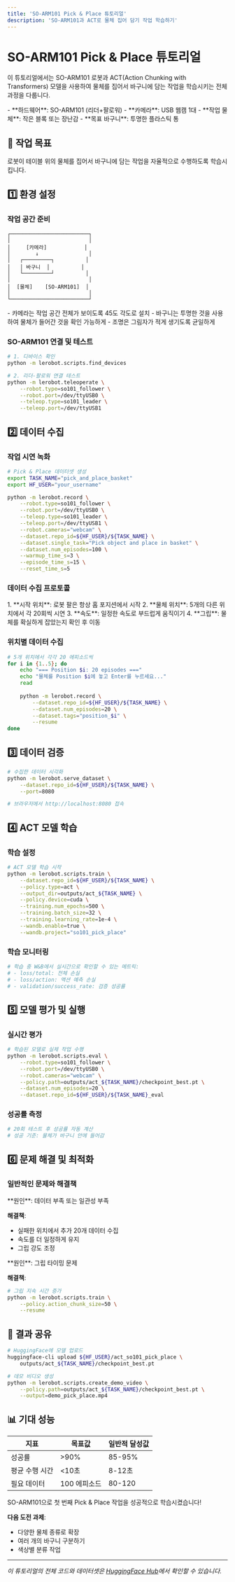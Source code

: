 ```yaml
---
title: 'SO-ARM101 Pick & Place 튜토리얼'
description: 'SO-ARM101과 ACT로 물체 집어 담기 작업 학습하기'
---
```



# SO-ARM101 Pick & Place 튜토리얼

이 튜토리얼에서는 SO-ARM101 로봇과 ACT(Action Chunking with Transformers) 모델을 사용하여 물체를 집어서 바구니에 담는 작업을 학습시키는 전체 과정을 다룹니다.

<Callout type="info" title="필요 사항">
  - **하드웨어**: SO-ARM101 (리더+팔로워)
  - **카메라**: USB 웹캠 1대
  - **작업 물체**: 작은 블록 또는 장난감
  - **목표 바구니**: 투명한 플라스틱 통
</Callout>

## 🎯 작업 목표

로봇이 테이블 위의 물체를 집어서 바구니에 담는 작업을 자율적으로 수행하도록 학습시킵니다.

## 1️⃣ 환경 설정

### 작업 공간 준비
```
┌─────────────────────────┐
│                         │
│     [카메라]            │
│        ↓                │
│   ┌─────────┐          │
│   │ 바구니  │          │
│   └─────────┘          │
│                         │
│  [물체]    [SO-ARM101]  │
│                         │
└─────────────────────────┘
```

<Callout type="tip" title="설정 팁">
  - 카메라는 작업 공간 전체가 보이도록 45도 각도로 설치
  - 바구니는 투명한 것을 사용하여 물체가 들어간 것을 확인 가능하게
  - 조명은 그림자가 적게 생기도록 균일하게
</Callout>

### SO-ARM101 연결 및 테스트
```bash
# 1. 디바이스 확인
python -m lerobot.scripts.find_devices

# 2. 리더-팔로워 연결 테스트
python -m lerobot.teleoperate \
    --robot.type=so101_follower \
    --robot.port=/dev/ttyUSB0 \
    --teleop.type=so101_leader \
    --teleop.port=/dev/ttyUSB1
```

## 2️⃣ 데이터 수집

### 작업 시연 녹화
```bash
# Pick & Place 데이터셋 생성
export TASK_NAME="pick_and_place_basket"
export HF_USER="your_username"

python -m lerobot.record \
    --robot.type=so101_follower \
    --robot.port=/dev/ttyUSB0 \
    --teleop.type=so101_leader \
    --teleop.port=/dev/ttyUSB1 \
    --robot.cameras="webcam" \
    --dataset.repo_id=${HF_USER}/${TASK_NAME} \
    --dataset.single_task="Pick object and place in basket" \
    --dataset.num_episodes=100 \
    --warmup_time_s=3 \
    --episode_time_s=15 \
    --reset_time_s=5
```

### 데이터 수집 프로토콜

<Callout type="warning" title="중요한 시연 규칙">
  1. **시작 위치**: 로봇 팔은 항상 홈 포지션에서 시작
  2. **물체 위치**: 5개의 다른 위치에서 각 20회씩 시연
  3. **속도**: 일정한 속도로 부드럽게 움직이기
  4. **그립**: 물체를 확실하게 잡았는지 확인 후 이동
</Callout>

### 위치별 데이터 수집
```bash
# 5개 위치에서 각각 20 에피소드씩
for i in {1..5}; do
    echo "=== Position $i: 20 episodes ==="
    echo "물체를 Position $i에 놓고 Enter를 누르세요..."
    read
    
    python -m lerobot.record \
        --dataset.repo_id=${HF_USER}/${TASK_NAME} \
        --dataset.num_episodes=20 \
        --dataset.tags="position_$i" \
        --resume
done
```

## 3️⃣ 데이터 검증

```bash
# 수집한 데이터 시각화
python -m lerobot.serve_dataset \
    --dataset.repo_id=${HF_USER}/${TASK_NAME} \
    --port=8080

# 브라우저에서 http://localhost:8080 접속
```

## 4️⃣ ACT 모델 학습

### 학습 설정
```bash
# ACT 모델 학습 시작
python -m lerobot.scripts.train \
    --dataset.repo_id=${HF_USER}/${TASK_NAME} \
    --policy.type=act \
    --output_dir=outputs/act_${TASK_NAME} \
    --policy.device=cuda \
    --training.num_epochs=500 \
    --training.batch_size=32 \
    --training.learning_rate=1e-4 \
    --wandb.enable=true \
    --wandb.project="so101_pick_place"
```

### 학습 모니터링
```python
# 학습 중 W&B에서 실시간으로 확인할 수 있는 메트릭:
# - loss/total: 전체 손실
# - loss/action: 액션 예측 손실
# - validation/success_rate: 검증 성공률
```

## 5️⃣ 모델 평가 및 실행

### 실시간 평가
```bash
# 학습된 모델로 실제 작업 수행
python -m lerobot.scripts.eval \
    --robot.type=so101_follower \
    --robot.port=/dev/ttyUSB0 \
    --robot.cameras="webcam" \
    --policy.path=outputs/act_${TASK_NAME}/checkpoint_best.pt \
    --dataset.num_episodes=20 \
    --dataset.repo_id=${HF_USER}/${TASK_NAME}_eval
```

### 성공률 측정
```bash
# 20회 테스트 후 성공률 자동 계산
# 성공 기준: 물체가 바구니 안에 들어감
```

## 6️⃣ 문제 해결 및 최적화

### 일반적인 문제와 해결책

<Callout type="warning" title="낮은 성공률 (<70%)">
  **원인**: 데이터 부족 또는 일관성 부족
  
  **해결책**:
  - 실패한 위치에서 추가 20개 데이터 수집
  - 속도를 더 일정하게 유지
  - 그립 강도 조정
</Callout>

<Callout type="danger" title="물체를 놓치는 경우">
  **원인**: 그립 타이밍 문제
  
  **해결책**:
  ```bash
  # 그립 지속 시간 증가
  python -m lerobot.scripts.train \
      --policy.action_chunk_size=50 \
      --resume
  ```
</Callout>

## 🎉 결과 공유

```bash
# HuggingFace에 모델 업로드
huggingface-cli upload ${HF_USER}/act_so101_pick_place \
    outputs/act_${TASK_NAME}/checkpoint_best.pt

# 데모 비디오 생성
python -m lerobot.scripts.create_demo_video \
    --policy.path=outputs/act_${TASK_NAME}/checkpoint_best.pt \
    --output=demo_pick_place.mp4
```

## 📊 기대 성능

| 지표 | 목표값 | 일반적 달성값 |
|-----|-------|------------|
| 성공률 | >90% | 85-95% |
| 평균 수행 시간 | <10초 | 8-12초 |
| 필요 데이터 | 100 에피소드 | 80-120 |

<Callout type="success" title="축하합니다!">
  SO-ARM101으로 첫 번째 Pick & Place 작업을 성공적으로 학습시켰습니다!
  
  **다음 도전 과제**:
  - 다양한 물체 종류로 확장
  - 여러 개의 바구니 구분하기
  - 색상별 분류 작업
</Callout>

---

*이 튜토리얼의 전체 코드와 데이터셋은 [HuggingFace Hub](https://huggingface.co/lerobot)에서 확인할 수 있습니다.*